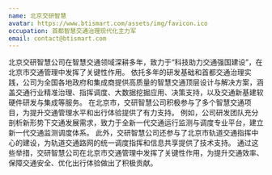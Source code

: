 ```yaml
---
name: 北京交研智慧
avatar: https://www.btismart.com/assets/img/favicon.ico
occupation: 首都智慧交通治理现代化主力军
email: contact@btismart.com
---
```


北京交研智慧公司在智慧交通领域深耕多年，致力于“科技助力交通强国建设”，在北京市交通管理中发挥了关键性作用。
依托多年的研发基础和首都交通治理实践，公司为全国各地政府和集成商提供高质量的智慧交通顶层设计与解决方案，涵盖交通行业精准治理、指挥调度、大数据挖掘应用、决策支持，以及交通新基建软硬件研发与集成等服务。
在北京市，交研智慧公司积极参与了多个智慧交通项目，为提升交通管理水平和出行体验提供了有力支持。
例如，公司研发团队充分剖析新形势下交通发展需求，致力于全新一代交通运行监测与调度专业平台，建立新一代交通监测调度体系。
此外，交研智慧公司还参与了北京市轨道交通指挥中心的建设，为轨道交通路网的统一调度指挥和信息共享提供了技术支持。
通过这些举措，交研智慧公司在北京市交通管理中发挥了关键性作用，为提升交通效率、保障交通安全、优化出行体验做出了积极贡献。
